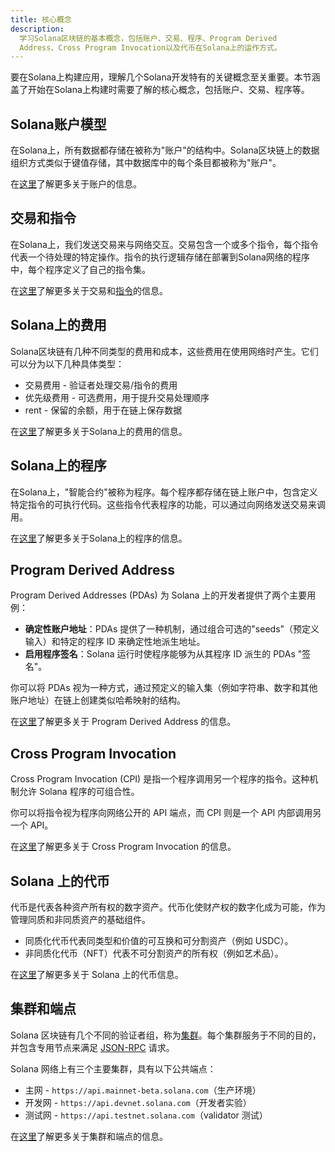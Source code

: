 ```yaml
---
title: 核心概念
description:
  学习Solana区块链的基本概念，包括账户、交易、程序、Program Derived
  Address、Cross Program Invocation以及代币在Solana上的运作方式。
---
```


要在Solana上构建应用，理解几个Solana开发特有的关键概念至关重要。本节涵盖了开始在Solana上构建时需要了解的核心概念，包括账户、交易、程序等。

## Solana账户模型

在Solana上，所有数据都存储在被称为"账户"的结构中。Solana区块链上的数据组织方式类似于键值存储，其中数据库中的每个条目都被称为"账户"。

在[这里](/docs/core/accounts)了解更多关于账户的信息。

## 交易和指令

在Solana上，我们发送交易来与网络交互。交易包含一个或多个指令，每个指令代表一个待处理的特定操作。指令的执行逻辑存储在部署到Solana网络的程序中，每个程序定义了自己的指令集。

在[这里](/docs/core/transactions)了解更多关于交易和[指令](/docs/core/transactions#instruction)的信息。

## Solana上的费用

Solana区块链有几种不同类型的费用和成本，这些费用在使用网络时产生。它们可以分为以下几种具体类型：

* 交易费用 - 验证者处理交易/指令的费用
* 优先级费用 - 可选费用，用于提升交易处理顺序
* rent - 保留的余额，用于在链上保存数据

在[这里](/docs/core/fees)了解更多关于Solana上的费用的信息。

## Solana上的程序

在Solana上，"智能合约"被称为程序。每个程序都存储在链上账户中，包含定义特定指令的可执行代码。这些指令代表程序的功能，可以通过向网络发送交易来调用。

在[这里](/docs/core/programs)了解更多关于Solana上的程序的信息。

## Program Derived Address

Program Derived Addresses (PDAs) 为 Solana 上的开发者提供了两个主要用例：

* **确定性账户地址**：PDAs 提供了一种机制，通过组合可选的"seeds"（预定义输入）和特定的程序 ID 来确定性地派生地址。
* **启用程序签名**：Solana 运行时使程序能够为从其程序 ID 派生的 PDAs "签名"。

你可以将 PDAs 视为一种方式，通过预定义的输入集（例如字符串、数字和其他账户地址）在链上创建类似哈希映射的结构。

在[这里](/docs/core/pda)了解更多关于 Program Derived Address 的信息。

## Cross Program Invocation

Cross Program Invocation
(CPI) 是指一个程序调用另一个程序的指令。这种机制允许 Solana 程序的可组合性。

你可以将指令视为程序向网络公开的 API 端点，而 CPI 则是一个 API 内部调用另一个 API。

在[这里](/docs/core/cpi)了解更多关于 Cross Program Invocation 的信息。

## Solana 上的代币

代币是代表各种资产所有权的数字资产。代币化使财产权的数字化成为可能，作为管理同质和非同质资产的基础组件。

* 同质化代币代表同类型和价值的可互换和可分割资产（例如 USDC）。
* 非同质化代币（NFT）代表不可分割资产的所有权（例如艺术品）。

在[这里](/docs/core/tokens)了解更多关于 Solana 上的代币信息。

## 集群和端点

Solana 区块链有几个不同的验证者组，称为[集群](/docs/references/clusters)。每个集群服务于不同的目的，并包含专用节点来满足
[JSON-RPC](/docs/rpc/) 请求。

Solana 网络上有三个主要集群，具有以下公共端点：

* 主网 - `https://api.mainnet-beta.solana.com`（生产环境）
* 开发网 - `https://api.devnet.solana.com`（开发者实验）
* 测试网 - `https://api.testnet.solana.com`（validator 测试）

在[这里](/docs/references/clusters)了解更多关于集群和端点的信息。
